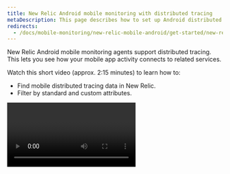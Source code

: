 ```yaml
---
title: New Relic Android mobile monitoring with distributed tracing
metaDescription: This page describes how to set up Android distributed tracing.
redirects:
  - /docs/mobile-monitoring/new-relic-mobile-android/get-started/new-relic-mobile-and-dt
---
```


New Relic Android mobile monitoring agents support distributed tracing. This lets you see how your mobile app activity connects to related services.

Watch this short video (approx. 2:15 minutes) to learn how to:

- Find mobile distributed tracing data in New Relic.
- Filter by standard and custom attributes.

<Video id="tkAxeE5cT2Q" type="youtube" />

## Requirements [#requirements]

To use distributed tracing, you need at least Android agent version 6.0.0. We recommend you use the most recent agent.

<Callout variant="tip">
  Infinite Tracing is not yet available for mobile monitoring.
</Callout>

## How to set up distributed tracing [#setup]

For mobile agents that support this feature, it’s enabled by default.

If you prefer to turn off distributed tracing, see [Android feature flag](/docs/mobile-monitoring/new-relic-mobile-android/api-guides/android-agent-configuration-feature-flags/#dt).

## Find data [#find-data]

Mobile spans appear in any [New Relic distributed tracing UI](/docs/understand-dependencies/distributed-tracing/ui-data/additional-distributed-tracing-features-new-relic-one/) where those spans are part of a trace.

Here are some tips for finding and querying data:

- You can find end-user-originating traces in any [New Relic One distributed tracing UI](/docs/understand-dependencies/distributed-tracing/ui-data/additional-distributed-tracing-features-new-relic-one).
- In the distributed tracing UI, end-user spans are indicated with the ![New Relic distributed tracing browser span icon](src/images/mobile-icon.png 'distributed-tracing-browser-span-icon.png') icon.
- To see a span's attributes, select [a span in the UI](/docs/apm/distributed-tracing/ui-data/understand-use-distributed-tracing-data#span-details).
- Spans are reported as [Span data](/attribute-dictionary/?event=Span), and can be [queried in New Relic](/docs/using-new-relic/data/understand-data/query-new-relic-data).
- Query tips:
  - Query by browser app name by setting `mobileApp.name` to the browser app name.
  - Query for traces containing at least one mobile app span with `mobileApp.name is not null`.
  - Query for traces containing at least one back-end app with `appName is not null`.
  - Query for traces containing both mobile and back-end spans by combining the two previous conditions.

## Troubleshooting [#troubleshooting]

If you don't see end-user spans, or are having other distributed tracing issues, see [Troubleshooting](/docs/apm/distributed-tracing/troubleshooting/troubleshooting-missing-trace-data).
